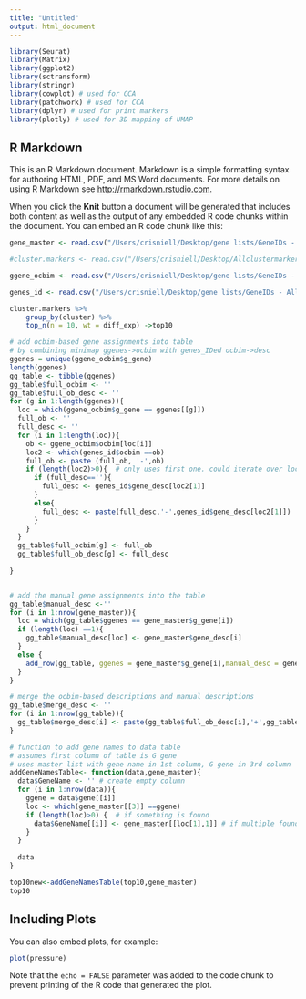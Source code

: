 ```yaml
---
title: "Untitled"
output: html_document
---
```


```r


library(Seurat)
library(Matrix)
library(ggplot2)
library(sctransform)
library(stringr)
library(cowplot) # used for CCA
library(patchwork) # used for CCA
library(dplyr) # used for print markers
library(plotly) # used for 3D mapping of UMAP
```

## R Markdown

This is an R Markdown document. Markdown is a simple formatting syntax for authoring HTML, PDF, and MS Word documents. For more details on using R Markdown see <http://rmarkdown.rstudio.com>.

When you click the **Knit** button a document will be generated that includes both content as well as the output of any embedded R code chunks within the document. You can embed an R code chunk like this:

```r
gene_master <- read.csv("/Users/crisniell/Desktop/gene lists/GeneIDs - GGene Temp Master.csv", stringsAsFactors = FALSE) #temp master

#cluster.markers <- read.csv("/Users/crisniell/Desktop/Allclustermarkers_hifiasm5cells_std082621.csv", stringsAsFactors = FALSE) #temp master

ggene_ocbim <- read.csv("/Users/crisniell/Desktop/gene lists/GeneIDs - ggene ocbim minimap.csv", stringsAsFactors = FALSE) #temp master

genes_id <- read.csv("/Users/crisniell/Desktop/gene lists/GeneIDs - AllGenesIDed.csv", stringsAsFactors = FALSE) #temp master

cluster.markers %>%
    group_by(cluster) %>%
    top_n(n = 10, wt = diff_exp) ->top10

```


```r
# add ocbim-based gene assignments into table
# by combining minimap ggenes->ocbim with genes_IDed ocbim->desc 
ggenes = unique(ggene_ocbim$g_gene)
length(ggenes)
gg_table <- tibble(ggenes)
gg_table$full_ocbim <- ''
gg_table$full_ob_desc <- ''
for (g in 1:length(ggenes)){
  loc = which(ggene_ocbim$g_gene == ggenes[[g]])
  full_ob <- ''
  full_desc <- ''
  for (i in 1:length(loc)){
    ob <- ggene_ocbim$ocbim[loc[i]]
    loc2 <- which(genes_id$ocbim ==ob)
    full_ob <- paste (full_ob, '-',ob)
    if (length(loc2)>0){  # only uses first one. could iterate over loc2
      if (full_desc==''){
        full_desc <- genes_id$gene_desc[loc2[1]]
      }
      else{
        full_desc <- paste(full_desc,'-',genes_id$gene_desc[loc2[1]]) 
      }
    }
  }
  gg_table$full_ocbim[g] <- full_ob
  gg_table$full_ob_desc[g] <- full_desc
  
}



```

```r
# add the manual gene assignments into the table
gg_table$manual_desc <-''
for (i in 1:nrow(gene_master)){
  loc = which(gg_table$ggenes == gene_master$g_gene[i])
  if (length(loc) ==1){
    gg_table$manual_desc[loc] <- gene_master$gene_desc[i]
  }
  else {
    add_row(gg_table, ggenes = gene_master$g_gene[i],manual_desc = gene_master$gene_desc[i])
  }
}
```

```r
# merge the ocbim-based descriptions and manual descriptions
gg_table$merge_desc <- ''
for (i in 1:nrow(gg_table)){
  gg_table$merge_desc[i] <- paste(gg_table$full_ob_desc[i],'+',gg_table$manual_desc[i])
}
```


```r
# function to add gene names to data table
# assumes first column of table is G gene
# uses master list with gene name in 1st column, G gene in 3rd column
addGeneNamesTable<- function(data,gene_master){
  data$GeneName <- '' # create empty column 
  for (i in 1:nrow(data)){
    ggene = data$gene[[i]]
    loc <- which(gene_master[[3]] ==ggene)
    if (length(loc)>0) {  # if something is found
      data$GeneName[[i]] <- gene_master[[loc[1],1]] # if multiple found, use 1st one
    }
  }
  
  data
}
```

```r
top10new<-addGeneNamesTable(top10,gene_master)
top10
```

## Including Plots

You can also embed plots, for example:

```r
plot(pressure)
```

Note that the `echo = FALSE` parameter was added to the code chunk to prevent printing of the R code that generated the plot.

